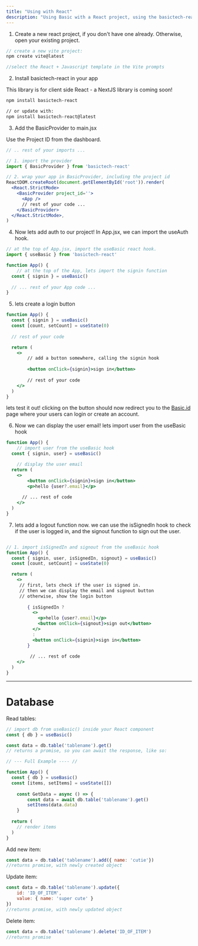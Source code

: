 ```yaml
---
title: "Using with React"
description: "Using Basic with a React project, using the basictech-react package"
---
```


1. Create a new react project, if you don't have one already. Otherwise, open your existing project.
```jsx
// create a new vite project:
npm create vite@latest

//select the React + Javascript template in the Vite prompts
```


2. Install basictech-react in your app

<Info> This library is for client side React - a NextJS library is coming soon! </Info>
```bash
npm install basictech-react

// or update with: 
npm install basictech-react@latest
```

3. Add the BasicProvider to main.jsx


<Info> Use the Project ID from the dashboard.</Info>
```jsx
// .. rest of your imports ...

// 1. import the provider
import { BasicProvider } from 'basictech-react'

// 2. wrap your app in BasicProvider, including the project id 
ReactDOM.createRoot(document.getElementById('root')).render(
  <React.StrictMode>
    <BasicProvider project_id=''>
      <App />
      // rest of your code ...
    </BasicProvider>
  </React.StrictMode>,
)
```

4. Now lets add auth to our project! In App.jsx, we can import the useAuth hook.

```jsx
// at the top of App.jsx, import the useBasic react hook.
import { useBasic } from 'basictech-react'

function App() {
	// at the top of the App, lets import the signin function
  const { signin } = useBasic()
  
  // ... rest of your App code ...
}
```

5. lets create a login button

```jsx
function App() {
  const { signin } = useBasic()
  const [count, setCount] = useState(0)
  
  // rest of your code

  return (
    <>
	    // add a button somewhere, calling the signin hook
	    
        <button onClick={signin}>sign in</button>
	    
	    // rest of your code 
    </>
  )
}
```

lets test it out! clicking on the button should now redirect you to the [Basic.id](http://Basic.id) page where your users can login or create an account. 

6. Now we can display the user email! lets import user from the useBasic hook

```jsx
function App() {
	// import user from the useBasic hook
  const { signin, user} = useBasic()

	// display the user email
  return (
    <>
        <button onClick={signin}>sign in</button>
        <p>hello {user?.email}</p>
      
      // ... rest of code
    </>
  )
}

```

7. lets add a logout function now. we can use the isSignedIn hook to check if the user is logged in, and the signout function to sign out the user.

```jsx

// 1. import isSignedIn and signout from the useBasic hook
function App() {
  const { signin, user, isSignedIn, signout} = useBasic()
  const [count, setCount] = useState(0)

  return (
    <>
     // first, lets check if the user is signed in.
     // then we can display the email and signout button
     // otherwise, show the login button
     
        { isSignedIn ? 
          <>
            <p>hello {user?.email}</p>
            <button onClick={signout}>sign out</button> 
          </>
          : 
          <button onClick={signin}>sign in</button>
        }
      
	     // ... rest of code
    </>
  )
}
```

---

# Database

Read tables: 

```jsx
// import db from useBasic() inside your React component
const { db } = useBasic()

const data = db.table('tablename').get()
// returns a promise, so you can await the response, like so: 

// --- Full Example ---- //

function App() {
  const { db } = useBasic()
  const [items, setItems] = useState([]) 
	
	const GetData = async () => { 
		const data = await db.table('tablename').get()
		setItems(data.data)
	}
	
  return (
    // render items
  )
}

```

Add new item:

```jsx
const data = db.table('tablename').add({ name: 'cutie'}) 
//returns promise, with newly created object
```

Update item: 

```jsx
const data = db.table('tablename').update({ 
	id: 'ID_OF_ITEM',
	value: { name: 'super cute' }
})
//returns promise, with newly updated object
```

Delete item: 

```jsx
const data = db.table('tablename').delete('ID_OF_ITEM')
//returns promise
```